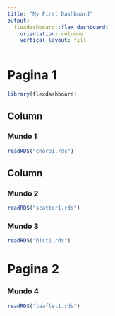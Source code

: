 ```yaml
---
title: "My First Dashboard"
output: 
  flexdashboard::flex_dashboard:
    orientation: columns
    vertical_layout: fill
---
```


Pagina 1
=================
```r
library(flexdashboard)
```

Column {data-width=650}
-----------------------------------------------------------------------

### Mundo 1

```r
readRDS("choro1.rds")
```

Column {data-width=350}
-----------------------------------------------------------------------

### Mundo 2

```r
readRDS("scatter1.rds")
```

### Mundo 3

```r
readRDS("hist1.rds")
```


Pagina 2
=================

### Mundo 4

```r
readRDS("leaflet1.rds")
```